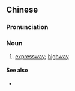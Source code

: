 ==Chinese==
{{zh-forms|type=22}}
{{wikipedia|lang=zh}}

===Pronunciation===
{{zh-pron
|m=kuàisù gōnglù
|c=faai3 cuk1 gung1 lou6
|cat=n
}}

===Noun===
{{zh-noun}}

# {{lb|zh|chiefly|Hong Kong|Taiwan}} [[expressway]]; [[highway]]

====See also====
* {{zh-l|高速公路}}